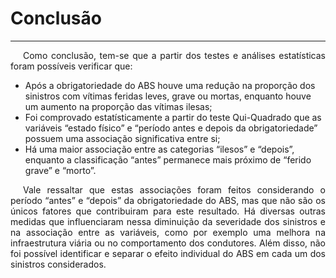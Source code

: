 <style>
p {
  text-align: justify;  
  text-indent: 20px;   
}
</style>  

# Conclusão  
***  

<p>Como conclusão, tem-se que a partir dos testes e análises estatísticas foram possíveis verificar que:  

- Após a obrigatoriedade do ABS houve uma redução na proporção dos sinistros com vítimas feridas leves, grave ou mortas, enquanto houve um aumento na proporção das vítimas ilesas;
- Foi comprovado estatísticamente a partir do teste Qui-Quadrado que as variáveis "estado físico" e "período antes e depois da obrigatoriedade" possuem uma associação significativa entre si;
- Há uma maior associação entre as categorias "ilesos" e "depois", enquanto a classificação "antes" permanece mais próximo de "ferido grave" e "morto".  

<p>Vale ressaltar que estas associações foram feitos considerando o período "antes" e "depois" da obrigatoriedade do ABS, mas que não são os únicos fatores que contribuiram para este resultado. Há diversas outras medidas que influenciaram nessa diminuição da severidade dos sinistros e na associação entre as variáveis, como por exemplo uma melhora na infraestrutura viária ou no comportamento dos condutores. Além disso, não foi possível identificar e separar o efeito individual do ABS em cada um dos sinistros considerados.